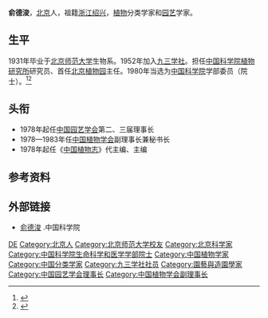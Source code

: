 '''俞德浚'''{{BD|1908年|2月1日|1986年|7月14日}}，[[北京|北京]]人，祖籍[[浙江|浙江]][[绍兴|绍兴]]，[[植物|植物]]分类学家和[[园艺|园艺]]学家。

==生平==
1931年毕业于[[北京师范大学|北京师范大学]]生物系。1952年加入[[九三学社|九三学社]]。担任[[中国科学院植物研究所|中国科学院植物研究所]]研究员、首任[[北京植物园|北京植物园]]主任。1980年当选为[[中国科学院|中国科学院]]学部委员（院士）。<ref >{{cite web |url=http://www.93.gov.cn/html/93gov/syfc/lyys/zgkxyys/yq/130111155565560065.html |language= |title=俞德浚 |publisher=九三学社中央宣传部 |date=2016-04-19 |accessdate= |archive-date=2020-08-14 |archive-url=https://web.archive.org/web/20200814044606/http://www.93.gov.cn/html/93gov/syfc/lyys/zgkxyys/yq/130111155565560065.html |dead-url=no }}</ref><ref >{{cite web |url=http://www.todayonhistory.com/7/14/ZhiWuFenLeiXueJiaYuDeJunQuShi.html |language= |title=植物分类学家俞德浚去世 |publisher=历史上的今天 |date=2012-07-10 |accessdate= |archive-date=2019-07-15 |archive-url=https://web.archive.org/web/20190715160823/http://www.todayonhistory.com/7/14/ZhiWuFenLeiXueJiaYuDeJunQuShi.html |dead-url=no }}</ref>

== 头衔 ==
*1978年起任[[中国园艺学会|中国园艺学会]]第二、三届理事长
*1978—1983年任[[中国植物学会|中国植物学会]]副理事长兼秘书长
*1978年起任《[[中国植物志|中国植物志]]》代主编、主编

== 参考资料 ==
{{reflist}}

== 外部链接 ==
*[http://casad.cas.cn/aca/316/ygysmd-200906-t20090624_1809544.html 俞德浚] {{Wayback|url=http://casad.cas.cn/aca/316/ygysmd-200906-t20090624_1809544.html |date=20190514093146 }}.中国科学院

{{中国科学院生命科学和医学学部院士}}
{{Authority control}}

{{DEFAULTSORT:YU俞}}
[[Category:俞姓|DE]]
[[Category:北京人|Category:北京人]]
[[Category:北京师范大学校友|Category:北京师范大学校友]]
[[Category:北京科学家|Category:北京科学家]]
[[Category:中国科学院生命科学和医学学部院士|Category:中国科学院生命科学和医学学部院士]]
[[Category:中国植物学家|Category:中国植物学家]]
[[Category:中国分类学家|Category:中国分类学家]]
[[Category:九三学社社员|Category:九三学社社员]]
[[Category:園藝與造園學家|Category:園藝與造園學家]]
[[Category:中国园艺学会理事长|Category:中国园艺学会理事长]]
[[Category:中国植物学会副理事长|Category:中国植物学会副理事长]]
